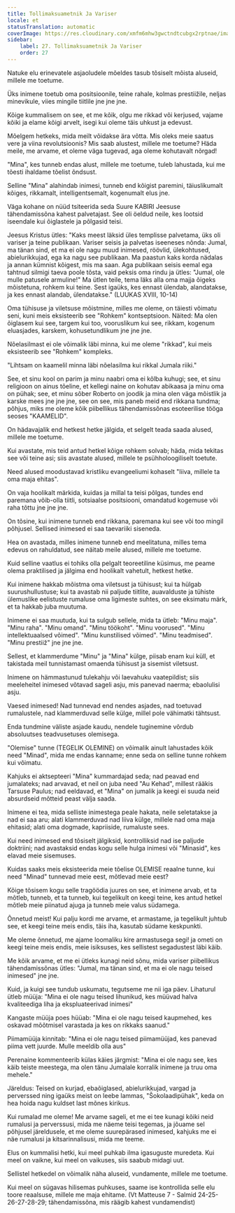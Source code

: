 ```yaml
---
title: Tollimaksuametnik Ja Variser
locale: et
statusTranslation: automatic
coverImage: https://res.cloudinary.com/xmfm6mhw3gwctndtcubgx2rptnae/image/upload/v1740468922/small_cover_tratado_de_psicologia_revolucionaria_a4c0dca4e0.webp
sidebar:
    label: 27. Tollimaksuametnik Ja Variser
    order: 27
---
```

Natuke elu erinevatele asjaoludele mõeldes tasub tõsiselt mõista aluseid, millele me toetume.

Üks inimene toetub oma positsioonile, teine rahale, kolmas prestiižile, neljas minevikule, viies mingile tiitlile jne jne jne.

Kõige kummalisem on see, et me kõik, olgu me rikkad või kerjused, vajame kõiki ja elame kõigi arvelt, isegi kui oleme täis uhkust ja edevust.

Mõelgem hetkeks, mida meilt võidakse ära võtta. Mis oleks meie saatus vere ja viina revolutsioonis? Mis saab alustest, millele me toetume? Häda meile, me arvame, et oleme väga tugevad, aga oleme kohutavalt nõrgad!

"Mina", kes tunneb endas alust, millele me toetume, tuleb lahustada, kui me tõesti ihaldame tõelist õndsust.

Selline "Mina" alahindab inimesi, tunneb end kõigist paremini, täiuslikumalt kõiges, rikkamalt, intelligentsemalt, kogenumalt elus jne.

Väga kohane on nüüd tsiteerida seda Suure KABIRI Jeesuse tähendamissõna kahest palvetajast. See oli öeldud neile, kes lootsid iseendale kui õiglastele ja põlgasid teisi.

Jeesus Kristus ütles: "Kaks meest läksid üles templisse palvetama, üks oli variser ja teine publikaan. Variser seisis ja palvetas iseeneses nõnda: Jumal, ma tänan sind, et ma ei ole nagu muud inimesed, röövlid, ülekohtused, abielurikkujad, ega ka nagu see publikaan. Ma paastun kaks korda nädalas ja annan kümnist kõigest, mis ma saan. Aga publikaan seisis eemal ega tahtnud silmigi taeva poole tõsta, vaid peksis oma rindu ja ütles: "Jumal, ole mulle patusele armuline!" Ma ütlen teile, tema läks alla oma majja õigeks mõistetuna, rohkem kui teine. Sest igaüks, kes ennast ülendab, alandatakse, ja kes ennast alandab, ülendatakse." (LUUKAS XVIII, 10-14)

Oma tühisuse ja viletsuse mõistmine, milles me oleme, on täiesti võimatu seni, kuni meis eksisteerib see "Rohkem" kontseptsioon. Näited: Ma olen õiglasem kui see, targem kui too, vooruslikum kui see, rikkam, kogenum eluasjades, karskem, kohusetundlikum jne jne jne.

Nõelasilmast ei ole võimalik läbi minna, kui me oleme "rikkad", kui meis eksisteerib see "Rohkem" kompleks.

"Lihtsam on kaamelil minna läbi nõelasilma kui rikkal Jumala riiki."

See, et sinu kool on parim ja minu naabri oma ei kõlba kuhugi; see, et sinu religioon on ainus tõeline, et kellegi naine on kohutav abikaasa ja minu oma on pühak; see, et minu sõber Roberto on joodik ja mina olen väga mõistlik ja karske mees jne jne jne, see on see, mis paneb meid end rikkana tundma; põhjus, miks me oleme kõik piibellikus tähendamissõnas esoteerilise tööga seoses "KAAMELID".

On hädavajalik end hetkest hetke jälgida, et selgelt teada saada alused, millele me toetume.

Kui avastate, mis teid antud hetkel kõige rohkem solvab; häda, mida tekitas see või teine asi; siis avastate alused, millele te psühholoogiliselt toetute.

Need alused moodustavad kristliku evangeeliumi kohaselt "liiva, millele ta oma maja ehitas".

On vaja hoolikalt märkida, kuidas ja millal ta teisi põlgas, tundes end paremana võib-olla tiitli, sotsiaalse positsiooni, omandatud kogemuse või raha tõttu jne jne jne.

On tõsine, kui inimene tunneb end rikkana, paremana kui see või too mingil põhjusel. Sellised inimesed ei saa taevariiki siseneda.

Hea on avastada, milles inimene tunneb end meelitatuna, milles tema edevus on rahuldatud, see näitab meile alused, millele me toetume.

Kuid selline vaatlus ei tohiks olla pelgalt teoreetiline küsimus, me peame olema praktilised ja jälgima end hoolikalt vahetult, hetkest hetke.

Kui inimene hakkab mõistma oma viletsust ja tühisust; kui ta hülgab suurushullustuse; kui ta avastab nii paljude tiitlite, auavalduste ja tühiste ülemuslike eelistuste rumaluse oma ligimeste suhtes, on see eksimatu märk, et ta hakkab juba muutuma.

Inimene ei saa muutuda, kui ta sulgub sellele, mida ta ütleb: "Minu maja". "Minu raha". "Minu omand". "Minu töökoht". "Minu voorused". "Minu intellektuaalsed võimed". "Minu kunstilised võimed". "Minu teadmised". "Minu prestiiž" jne jne jne.

Sellest, et klammerdume "Minu" ja "Mina" külge, piisab enam kui küll, et takistada meil tunnistamast omaenda tühisust ja sisemist viletsust.

Inimene on hämmastunud tulekahju või laevahuku vaatepildist; siis meeleheitel inimesed võtavad sageli asju, mis panevad naerma; ebaolulisi asju.

Vaesed inimesed! Nad tunnevad end nendes asjades, nad toetuvad rumalustele, nad klammerduvad selle külge, millel pole vähimatki tähtsust.

Enda tundmine väliste asjade kaudu, nendele tuginemine võrdub absoluutses teadvusetuses olemisega.

"Olemise" tunne (TEGELIK OLEMINE) on võimalik ainult lahustades kõik need "Minad", mida me endas kanname; enne seda on selline tunne rohkem kui võimatu.

Kahjuks ei aktsepteeri "Mina" kummardajad seda; nad peavad end jumalateks; nad arvavad, et neil on juba need "Au Kehad", millest rääkis Tarsuse Paulus; nad eeldavad, et "Mina" on jumalik ja keegi ei suuda neid absurdseid mõtteid peast välja saada.

Inimene ei tea, mida selliste inimestega peale hakata, neile seletatakse ja nad ei saa aru; alati klammerduvad nad liiva külge, millele nad oma maja ehitasid; alati oma dogmade, kapriiside, rumaluste sees.

Kui need inimesed end tõsiselt jälgiksid, kontrolliksid nad ise paljude doktriini; nad avastaksid endas kogu selle hulga inimesi või "Minasid", kes elavad meie sisemuses.

Kuidas saaks meis eksisteerida meie tõelise OLEMISE reaalne tunne, kui need "Minad" tunnevad meie eest, mõtlevad meie eest?

Kõige tõsisem kogu selle tragöödia juures on see, et inimene arvab, et ta mõtleb, tunneb, et ta tunneb, kui tegelikult on keegi teine, kes antud hetkel mõtleb meie piinatud ajuga ja tunneb meie valus südamega.

Õnnetud meist! Kui palju kordi me arvame, et armastame, ja tegelikult juhtub see, et keegi teine meis endis, täis iha, kasutab südame keskpunkti.

Me oleme õnnetud, me ajame loomaliku kire armastusega segi! ja ometi on keegi teine meis endis, meie isiksuses, kes sellistest segadustest läbi käib.

Me kõik arvame, et me ei ütleks kunagi neid sõnu, mida variser piibellikus tähendamissõnas ütles: "Jumal, ma tänan sind, et ma ei ole nagu teised inimesed" jne jne.

Kuid, ja kuigi see tundub uskumatu, tegutseme me nii iga päev. Lihaturul ütleb müüja: "Mina ei ole nagu teised lihunikud, kes müüvad halva kvaliteediga liha ja ekspluateerivad inimesi"

Kangaste müüja poes hüüab: "Mina ei ole nagu teised kaupmehed, kes oskavad mõõtmisel varastada ja kes on rikkaks saanud."

Piimamüüja kinnitab: "Mina ei ole nagu teised piimamüüjad, kes panevad piima vett juurde. Mulle meeldib olla aus"

Perenaine kommenteerib külas käies järgmist: "Mina ei ole nagu see, kes käib teiste meestega, ma olen tänu Jumalale korralik inimene ja truu oma mehele."

Järeldus: Teised on kurjad, ebaõiglased, abielurikkujad, vargad ja perverssed ning igaüks meist on leebe lammas, "Šokolaadipühak", keda on hea hoida nagu kuldset last mõnes kirikus.

Kui rumalad me oleme! Me arvame sageli, et me ei tee kunagi kõiki neid rumalusi ja perverssusi, mida me näeme teisi tegemas, ja jõuame sel põhjusel järeldusele, et me oleme suurepärased inimesed, kahjuks me ei näe rumalusi ja kitsarinnalisusi, mida me teeme.

Elus on kummalisi hetki, kui meel puhkab ilma igasuguste muredeta. Kui meel on vaikne, kui meel on vaikuses, siis saabub midagi uut.

Sellistel hetkedel on võimalik näha aluseid, vundamente, millele me toetume.

Kui meel on sügavas hilisemas puhkuses, saame ise kontrollida selle elu toore reaalsuse, millele me maja ehitame. (Vt Matteuse 7 - Salmid 24-25-26-27-28-29; tähendamissõna, mis räägib kahest vundamendist)

